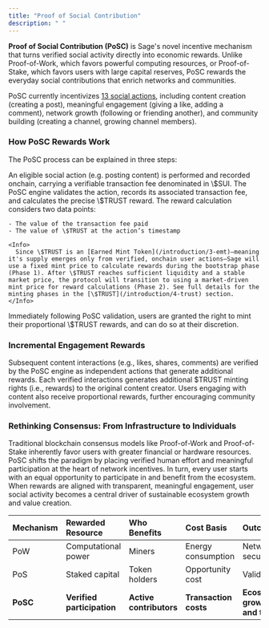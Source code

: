 ```yaml
---
title: "Proof of Social Contribution"
description: " "
---
```


**Proof of Social Contribution (PoSC)** is Sage's novel incentive mechanism that turns verified social activity directly into economic rewards. Unlike Proof-of-Work, which favors powerful computing resources, or Proof-of-Stake, which favors users with large capital reserves, PoSC rewards the everyday social contributions that enrich networks and communities.

PoSC currently incentivizes [13 social actions](https://docs.sageprotocol.xyz/architecture/7-trust-economics#current-eligible-actions-and-action-weights), including content creation (creating a post), meaningful engagement (giving a like, adding a comment), network growth (following or friending another), and community building (creating a channel, growing channel members).

### How PoSC Rewards Work

The PoSC process can be explained in three steps:

<Steps>
  <Step title="User Action (Onchain)" iconType="solid">
    An eligible social action (e.g. posting content) is performed and recorded onchain, carrying a verifiable transaction fee denominated in \$SUI.
  </Step>
  <Step title="Reward Calculation (PoSC Evaluation)">
    The PoSC engine validates the action, records its associated transaction fee, and calculates the precise \$TRUST reward. The reward calculation considers two data points:

    - The value of the transaction fee paid
    - The value of \$TRUST at the action’s timestamp

    <Info>
      Since \$TRUST is an [Earned Mint Token](/introduction/3-emt)—meaning it's supply emerges only from verified, onchain user actions—Sage will use a fixed mint price to calculate rewards during the bootstrap phase (Phase 1). After \$TRUST reaches sufficient liquidity and a stable market price, the protocol will transition to using a market-driven mint price for reward calculations (Phase 2). See full details for the minting phases in the [\$TRUST](/introduction/4-trust) section.
    </Info>
  </Step>
  <Step title="Reward Minting">
    Immediately following PoSC validation, users are granted the right to mint their proportional \$TRUST rewards, and can do so at their discretion.
  </Step>
</Steps>

### **Incremental Engagement Rewards**

Subsequent content interactions (e.g., likes, shares, comments) are verified by the PoSC engine as independent actions that generate additional rewards. Each verified interactions generates additional \$TRUST minting rights (i.e., rewards) to the original content creator. Users engaging with content also receive proportional rewards, further encouraging community involvement.

### Rethinking Consensus: From Infrastructure to Individuals

Traditional blockchain consensus models like Proof-of-Work and Proof-of-Stake inherently favor users with greater financial or hardware resources. PoSC shifts the paradigm by placing verified human effort and meaningful participation at the heart of network incentives. In turn, every user starts with an equal opportunity to participate in and benefit from the ecosystem. When rewards are aligned with transparent, meaningful engagement, user social activity becomes a central driver of sustainable ecosystem growth and value creation.

| Mechanism | Rewarded Resource          | Who Benefits            | Cost Basis            | Outcome                        |
| :-------- | :------------------------- | :---------------------- | :-------------------- | :----------------------------- |
| PoW       | Computational power        | Miners                  | Energy consumption    | Network security               |
| PoS       | Staked capital             | Token holders           | Opportunity cost      | Validation                     |
| **PoSC**  | **Verified participation** | **Active contributors** | **Transaction costs** | **Ecosystem growth and trust** |